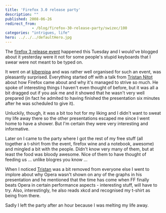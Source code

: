 ```yaml
---
title: 'Firefox 3.0 release party'
description: ""
published: 2008-06-26
redirect_from: 
            - /blog/firefox-30-release-party/swizec/100
categories: "intrigues, life"
hero: ../../../defaultHero.jpg
---
```

The [firefox 3 release event](http://www.kiberpipa.org/firefox/ "Firefox release event") happened this Tuesday and I would&#x27;ve blogged about it yesterday were it not for some people&#x27;s stupid keyboards that I swear were not meant to be typed on.

It went on at [kiberpipa](http://www.kiberpipa.org/ "Kiberpipa") and was rather well organised for such an event, was pleasantly surprised. Everything started off with a talk from [Tristan Nitot](http://standblog.org/blog/) about how Firefox came about and why it&#x27;s managed to strive so much. He spoke of interesting things I haven&#x27;t even thought of before, but it was all a bit dragged out if you ask me and it showed that he wasn&#x27;t very well prepared (in fact he admited to having finished the presentation six minutes after he was scheduled to give it).

Unluckily, though, it was a bit too hot for my liking and I didn&#x27;t want to sweat my life away there so the other presentations escaped me since I went home to have a shower. But I&#x27;m certain they were very interesting and informative.

Later on I came to the party where I got the rest of my free stuff (all together a t-shirt from the event, firefox wine and a notebook, awesome) and mingled a bit with the people. Didn&#x27;t know very many of them, but at least the food was bloody awesome. Nice of them to have thought of feeding us ... unlike blogres you know ...

When I noticed [Tristan](http://standblog.org/blog/) was a bit removed from everyone else I went to implore about why Opera wasn&#x27;t shown on any of the graphs in his presentation and he mentioned that the time has come when FF finally beats Opera in certain performance aspects - interesting stuff, will have to try. Also, interestingly, he also reads xkcd and recognised my t-shirt as being from there.

Sadly I left the party after an hour because I was melting my life away.
